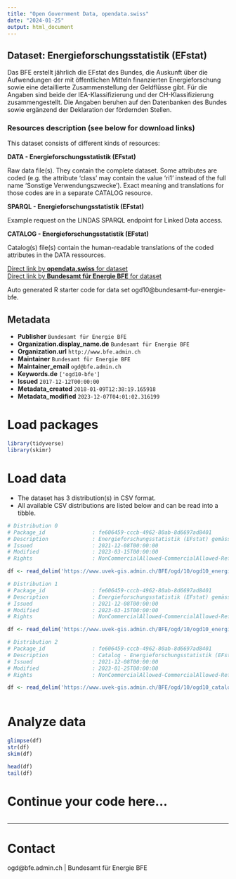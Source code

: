 ```yaml
---
title: "Open Government Data, opendata.swiss"
date: "2024-01-25"
output: html_document
---
```


## Dataset: Energieforschungsstatistik (EFstat)

Das BFE erstellt jährlich die EFstat des Bundes, die Auskunft über die Aufwendungen der mit öffentlichen Mitteln finanzierten Energieforschung sowie eine detaillierte Zusammenstellung der Geldflüsse gibt. Für die Angaben sind beide der IEA-Klassifizierung und der CH-Klassifizierung zusammengestellt. Die Angaben beruhen auf den Datenbanken des Bundes sowie ergänzend der Deklaration der fördernden Stellen.

### Resources description (see below for download links)
 This dataset consists of different kinds of resources: 

__DATA - Energieforschungsstatistik (EFstat)__

Raw data file(s). They contain the complete dataset. Some attributes are coded (e.g. the attribute 'class' may contain the value 'ri1' instead of the full name 'Sonstige Verwendungszwecke'). Exact meaning and translations for those codes are in a separate CATALOG resource.

__SPARQL - Energieforschungsstatistik (EFstat)__

Example request on the LINDAS SPARQL endpoint for Linked Data access.

__CATALOG - Energieforschungsstatistik (EFstat)__

Catalog(s) file(s) contain the human-readable translations of the coded attributes in the DATA ressources.

[Direct link by **opendata.swiss** for dataset](https://opendata.swiss/de/dataset/energieforschungsstatistik-efstat)<br>
[Direct link by **Bundesamt für Energie BFE** for dataset](https://www.bfe.admin.ch/ogd10)

Auto generated R starter code for data set ogd10@bundesamt-fur-energie-bfe.

## Metadata

- **Publisher** `Bundesamt für Energie BFE`
- **Organization.display_name.de** `Bundesamt für Energie BFE`
- **Organization.url** `http://www.bfe.admin.ch`
- **Maintainer** `Bundesamt für Energie BFE`
- **Maintainer_email** `ogd@bfe.admin.ch`
- **Keywords.de** `['ogd10-bfe']`
- **Issued** `2017-12-12T00:00:00`
- **Metadata_created** `2018-01-09T12:38:19.165918`
- **Metadata_modified** `2023-12-07T04:01:02.316199`


# Load packages

```r

library(tidyverse)
library(skimr)

```

# Load data

-   The dataset has 3 distribution(s) in CSV format.
-   All available CSV distributions are listed below and can be read into a tibble.

```r

# Distribution 0
# Package_id               : fe606459-cccb-4962-80ab-8d6697ad8401
# Description              : Energieforschungsstatistik (EFstat) gemäss Schweizer Klassifikation
# Issued                   : 2021-12-08T00:00:00
# Modified                 : 2023-03-15T00:00:00
# Rights                   : NonCommercialAllowed-CommercialAllowed-ReferenceRequired

df <- read_delim('https://www.uvek-gis.admin.ch/BFE/ogd/10/ogd10_energieforschungstatistik_ch.csv')

# Distribution 1
# Package_id               : fe606459-cccb-4962-80ab-8d6697ad8401
# Description              : Energieforschungsstatistik (EFstat) gemäss Klassifikation der Internationalen Energieagentur
# Issued                   : 2021-12-08T00:00:00
# Modified                 : 2023-03-15T00:00:00
# Rights                   : NonCommercialAllowed-CommercialAllowed-ReferenceRequired

df <- read_delim('https://www.uvek-gis.admin.ch/BFE/ogd/10/ogd10_energieforschungstatistik_iea.csv')

# Distribution 2
# Package_id               : fe606459-cccb-4962-80ab-8d6697ad8401
# Description              : Catalog - Energieforschungsstatistik (EFstat)
# Issued                   : 2021-12-08T00:00:00
# Modified                 : 2023-01-25T00:00:00
# Rights                   : NonCommercialAllowed-CommercialAllowed-ReferenceRequired

df <- read_delim('https://www.uvek-gis.admin.ch/BFE/ogd/10/ogd10_catalogs.zip')



```

# Analyze data

```r

glimpse(df)
str(df)
skim(df)

head(df)
tail(df)

```

# Continue your code here...

```r

```

------------------------------------------------------------------------

# Contact

ogd@bfe.admin.ch | Bundesamt für Energie BFE
